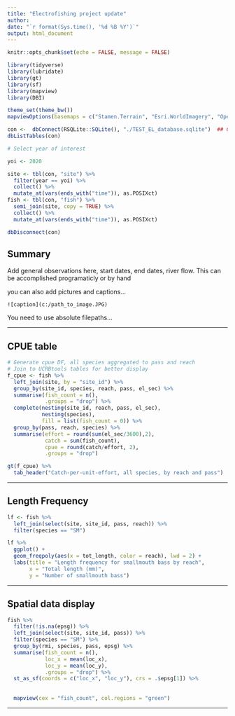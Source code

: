 ```yaml
---
title: "Electrofishing project update"
author: 
date: "`r format(Sys.time(), '%d %B %Y')`"
output: html_document
---
```



```r
knitr::opts_chunk$set(echo = FALSE, message = FALSE)

library(tidyverse)
library(lubridate)
library(gt)
library(sf)
library(mapview)
library(DBI)

theme_set(theme_bw())
mapviewOptions(basemaps = c("Stamen.Terrain", "Esri.WorldImagery", "OpenTopoMap"))

```

```r
con <-  dbConnect(RSQLite::SQLite(), "./TEST_EL_database.sqlite")  ## Change database name!!!
dbListTables(con)
```


```r
# Select year of interest

yoi <- 2020

```

```r
site <- tbl(con, "site") %>%
  filter(year == yoi) %>% 
  collect() %>% 
  mutate_at(vars(ends_with("time")), as.POSIXct)
fish <- tbl(con, "fish") %>%
  semi_join(site, copy = TRUE) %>% 
  collect() %>% 
  mutate_at(vars(ends_with("time")), as.POSIXct)

dbDisconnect(con)
```

## Summary

Add general observations here, start dates, end dates, river flow.  This can be accomplished programaticly or by hand

you can also add pictures and captions...

```![caption](c:/path_to_image.JPG)```

You need to use absolute filepaths...

___

## CPUE table

```r
# Generate cpue DF, all species aggregated to pass and reach
# Join to UCRBtools tables for better display
f_cpue <- fish %>% 
  left_join(site, by = "site_id") %>% 
  group_by(site_id, species, reach, pass, el_sec) %>% 
  summarise(fish_count = n(),
            .groups = "drop") %>% 
  complete(nesting(site_id, reach, pass, el_sec),
           nesting(species),
           fill = list(fish_count = 0)) %>% 
  group_by(pass, reach, species) %>% 
  summarise(effort = round(sum(el_sec/3600),2),
            catch = sum(fish_count),
            cpue = round(catch/effort, 2),
            .groups = "drop")

gt(f_cpue) %>% 
  tab_header("Catch-per-unit-effort, all species, by reach and pass")

```

___

## Length Frequency 
```r
lf <- fish %>% 
  left_join(select(site, site_id, pass, reach)) %>% 
  filter(species == "SM") 

lf %>% 
  ggplot() +
  geom_freqpoly(aes(x = tot_length, color = reach), lwd = 2) +
  labs(title = "Length frequency for smallmouth bass by reach",
       x = "Total length (mm)",
       y = "Number of smallmouth bass")


```

___

## Spatial data display

```r
fish %>% 
  filter(!is.na(epsg)) %>% 
  left_join(select(site, site_id, pass)) %>% 
  filter(species == "SM") %>% 
  group_by(rmi, species, pass, epsg) %>% 
  summarise(fish_count = n(),
            loc_x = mean(loc_x),
            loc_y = mean(loc_y),
            .groups = "drop") %>% 
  st_as_sf(coords = c("loc_x", "loc_y"), crs = .$epsg[1]) %>% 
  
  
  mapview(cex = "fish_count", col.regions = "green")

```

___

